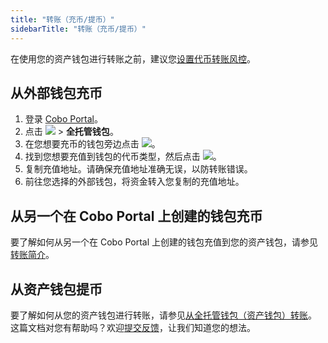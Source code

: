 ```yaml
---
title: "转账（充币/提币）"
sidebarTitle: "转账（充币/提币）"
---
```


<Note>在使用您的资产钱包进行转账之前，建议您[设置代币转账风控](/cn/portal/risk-controls/off-chain-tx-set-transfer)。</Note>

## 从外部钱包充币

1. 登录 [Cobo Portal](https://portal.cobo.com/login)。
2. 点击 <img src="/cn/images/custodial-wallet/wallet-icon-cn.svg" className="icon"/> > **全托管钱包**。
3. 在您想要充币的钱包旁边点击 <img src="/cn/images/common/icon_view.svg" className="icon"></img>。
4. 找到您想要充值到钱包的代币类型，然后点击 <img src="/cn/images/mpc-wallet/icon_deposit.svg" className="icon"></img>。
5. 复制充值地址。请确保充值地址准确无误，以防转账错误。
6. 前往您选择的外部钱包，将资金转入您复制的充值地址。

## 从另一个在 Cobo Portal 上创建的钱包充币

要了解如何从另一个在 Cobo Portal 上创建的钱包充值到您的资产钱包，请参见[转账简介](/cn/portal/transfers/introduction)。

## 从资产钱包提币

要了解如何从您的资产钱包进行转账，请参见[从全托管钱包（资产钱包）转账](/cn/portal/transfers/from-custodial-wallets)。
<Tip>这篇文档对您有帮助吗？欢迎[提交反馈](https://forms.zohopublic.com/cobo/form/DocumentFeedbackForm/formperma/QvLOhxJv1_JMsJ-1dleZ8Itb_7rzN-LtgvsDdxosoVI?referrername=manuals)，让我们知道您的想法。</Tip>
